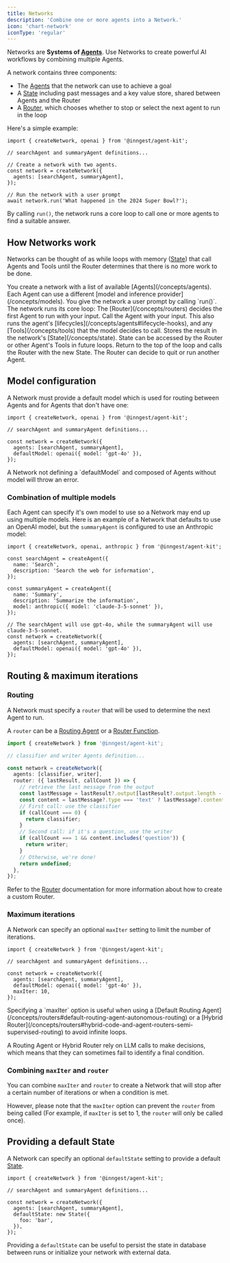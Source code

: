 ```yaml
---
title: Networks
description: 'Combine one or more agents into a Network.'
icon: 'chart-network'
iconType: 'regular'
---
```


Networks are **Systems of [Agents](/concepts/agents)**. Use Networks to create powerful AI workflows by combining multiple Agents.

A network contains three components:

- The [Agents](/concepts/agents) that the network can use to achieve a goal
- A [State](/concepts/state) including past messages and a key value store, shared between Agents and the Router
- A [Router](/concepts/routers), which chooses whether to stop or select the next agent to run in the loop

Here's a simple example:

```tsx
import { createNetwork, openai } from '@inngest/agent-kit';

// searchAgent and summaryAgent definitions...

// Create a network with two agents.
const network = createNetwork({
  agents: [searchAgent, summaryAgent],
});

// Run the network with a user prompt
await network.run('What happened in the 2024 Super Bowl?');
```

By calling `run()`, the network runs a core loop to call one or more agents to find a suitable answer.

## How Networks work

Networks can be thought of as while loops with memory ([State](/concepts/state)) that call Agents and Tools until the Router determines that there is no more work to be done.

<Steps>
  <Step title="Create the Network of Agents">
    You create a network with a list of available [Agents](/concepts/agents).
    Each Agent can use a different [model and inference
    provider](/concepts/models).
  </Step>
  <Step title="Provide the staring prompt">
    You give the network a user prompt by calling `run()`.
  </Step>
  <Step title="Core execution loop">
    The network runs its core loop:
    <Steps>
      <Step title="Call the Network router">
        The [Router](/concepts/routers) decides the first Agent to run with your
        input.
      </Step>
      <Step title="Run the Agent">
        Call the Agent with your input. This also runs the agent's
        [lifecycles](/concepts/agents#lifecycle-hooks), and any
        [Tools](/concepts/tools) that the model decides to call.
      </Step>
      <Step title="Store the result">
        Stores the result in the network's [State](/concepts/state). State can
        be accessed by the Router or other Agent's Tools in future loops.
      </Step>
      <Step title="Call the the Router again ↩️">
        Return to the top of the loop and calls the Router with the new State.
        The Router can decide to quit or run another Agent.
      </Step>
    </Steps>
  </Step>
</Steps>

## Model configuration

A Network must provide a default model which is used for routing between Agents and for Agents that don't have one:

```tsx
import { createNetwork, openai } from '@inngest/agent-kit';

// searchAgent and summaryAgent definitions...

const network = createNetwork({
  agents: [searchAgent, summaryAgent],
  defaultModel: openai({ model: 'gpt-4o' }),
});
```

<Info>
A Network not defining a `defaultModel` and composed of Agents without model will throw an error.
</Info>

### Combination of multiple models

Each Agent can specify it's own model to use so a Network may end up using multiple models. Here is an example of a Network that defaults to use an OpenAI model, but the `summaryAgent` is configured to use an Anthropic model:

```tsx
import { createNetwork, openai, anthropic } from '@inngest/agent-kit';

const searchAgent = createAgent({
  name: 'Search',
  description: 'Search the web for information',
});

const summaryAgent = createAgent({
  name: 'Summary',
  description: 'Summarize the information',
  model: anthropic({ model: 'claude-3-5-sonnet' }),
});

// The searchAgent will use gpt-4o, while the summaryAgent will use claude-3-5-sonnet.
const network = createNetwork({
  agents: [searchAgent, summaryAgent],
  defaultModel: openai({ model: 'gpt-4o' }),
});
```

## Routing & maximum iterations


### Routing

A Network must specify a  `router` that will be used to determine the next Agent to run.

A `router` can be a [Routing Agent](/concepts/routers#routing-agent) or a [Router Function](/concepts/routers#router-function).

```ts
import { createNetwork } from '@inngest/agent-kit';

// classifier and writer Agents definition...

const network = createNetwork({
  agents: [classifier, writer],
  router: ({ lastResult, callCount }) => {
    // retrieve the last message from the output
    const lastMessage = lastResult?.output[lastResult?.output.length - 1];
    const content = lastMessage?.type === 'text' ? lastMessage?.content as string : '';
    // First call: use the classifier
    if (callCount === 0) {
      return classifier;
    }
    // Second call: if it's a question, use the writer
    if (callCount === 1 && content.includes('question')) {
      return writer;
    }
    // Otherwise, we're done!
    return undefined;
  },
});
```


Refer to the [Router](/concepts/routers) documentation for more information about how to create a custom Router.

### Maximum iterations

A Network can specify an optional `maxIter` setting to limit the number of iterations.

```tsx
import { createNetwork } from '@inngest/agent-kit';

// searchAgent and summaryAgent definitions...

const network = createNetwork({
  agents: [searchAgent, summaryAgent],
  defaultModel: openai({ model: 'gpt-4o' }),
  maxIter: 10,
});
```

<Info>
Specifying a `maxIter` option is useful when using a [Default Routing Agent](/concepts/routers#default-routing-agent-autonomous-routing) or a [Hybrid Router](/concepts/routers#hybrid-code-and-agent-routers-semi-supervised-routing) to avoid infinite loops.

A Routing Agent or Hybrid Router rely on LLM calls to make decisions, which means that they can sometimes fail to identify a final condition.
</Info>

### Combining `maxIter` and `router`

You can combine `maxIter` and `router` to create a Network that will stop after a certain number of iterations or when a condition is met.

However, please note that the `maxIter` option can prevent the `router` from being called (For example, if `maxIter` is set to 1, the `router` will only be called once).


## Providing a default State

A Network can specify an optional `defaultState` setting to provide a default [State](/concepts/state).

```tsx
import { createNetwork } from '@inngest/agent-kit';

// searchAgent and summaryAgent definitions...

const network = createNetwork({
  agents: [searchAgent, summaryAgent],
  defaultState: new State({
    foo: 'bar',
  }),
});
```

Providing a `defaultState` can be useful to persist the state in database between runs or initialize your network with external data.